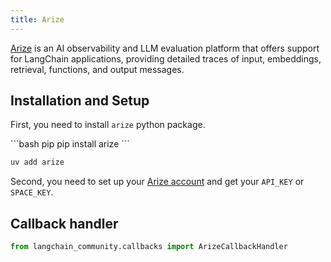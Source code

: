 ```yaml
---
title: Arize
---
```


[Arize](https://arize.com) is an AI observability and LLM evaluation platform that offers
support for LangChain applications, providing detailed traces of input, embeddings, retrieval,
functions, and output messages.


## Installation and Setup

First, you need to install `arize` python package.

<CodeGroup>
```bash pip
pip install arize
```

```bash uv
uv add arize
```
</CodeGroup>

Second, you need to set up your [Arize account](https://app.arize.com/auth/join)
and get your  `API_KEY` or `SPACE_KEY`.


## Callback handler

```python
from langchain_community.callbacks import ArizeCallbackHandler
```
